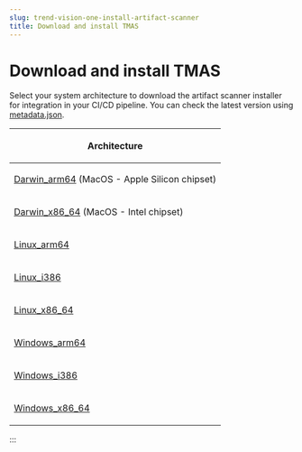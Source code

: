 ```yaml
---
slug: trend-vision-one-install-artifact-scanner
title: Download and install TMAS
---
```

# Download and install TMAS

Select your system architecture to download the artifact scanner installer for integration in your CI/CD pipeline. You can check the latest version using [metadata.json](https://cli.artifactscan.cloudone.trendmicro.com/tmas-cli/metadata.json).

<table>
<thead>
<tr>
<th><p>Architecture</p></th>
</tr>
</thead>
<tbody>
<tr>
<td><p><a href="https://cli.artifactscan.cloudone.trendmicro.com/tmas-cli/latest/tmas-cli_Darwin_arm64.zip">Darwin_arm64</a> (MacOS - Apple Silicon chipset)</p></td>
</tr>
<tr>
<td><p><a href="https://cli.artifactscan.cloudone.trendmicro.com/tmas-cli/latest/tmas-cli_Darwin_x86_64.zip">Darwin_x86_64</a> (MacOS - Intel chipset)</p></td>
</tr>
<tr>
<td><p><a href="https://cli.artifactscan.cloudone.trendmicro.com/tmas-cli/latest/tmas-cli_Linux_arm64.tar.gz">Linux_arm64</a></p></td>
</tr>
<tr>
<td><p><a href="https://cli.artifactscan.cloudone.trendmicro.com/tmas-cli/latest/tmas-cli_Linux_i386.tar.gz">Linux_i386</a></p></td>
</tr>
<tr>
<td><p><a href="https://cli.artifactscan.cloudone.trendmicro.com/tmas-cli/latest/tmas-cli_Linux_x86_64.tar.gz">Linux_x86_64</a></p></td>
</tr>
<tr>
<td><p><a href="https://cli.artifactscan.cloudone.trendmicro.com/tmas-cli/latest/tmas-cli_Windows_arm64.zip">Windows_arm64</a></p></td>
</tr>
<tr>
<td><p><a href="https://cli.artifactscan.cloudone.trendmicro.com/tmas-cli/latest/tmas-cli_Windows_i386.zip">Windows_i386</a></p></td>
</tr>
<tr>
<td><p><a href="https://cli.artifactscan.cloudone.trendmicro.com/tmas-cli/latest/tmas-cli_Windows_x86_64.zip">Windows_x86_64</a></p></td>
</tr>
</tbody>
</table>
:::
